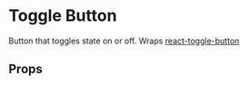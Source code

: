 

# Toggle Button

Button that toggles state on or off. Wraps <a href="https://gdowens.github.io/react-toggle-button/" target="_blank">react-toggle-button</a>

<Canvas>
  <Story id="components-ui-togglebutton--default-story" />
</Canvas>

## Props

<ArgsTable of={ToggleButton} />
